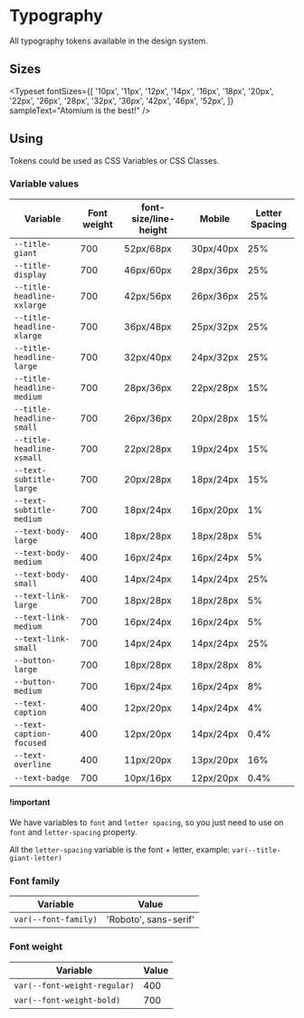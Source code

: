 
<Meta title="Tokens/Typography" />

# Typography

All typography tokens available in the design system.

## Sizes

<Typeset
  fontSizes={[
    '10px',
    '11px',
    '12px',
    '14px',
    '16px',
    '18px',
    '20px',
    '22px',
    '26px',
    '28px',
    '32px',
    '36px',
    '42px',
    '46px',
    '52px',
  ]}
  sampleText="Atomium is the best!"
/>

## Using

Tokens could be used as CSS Variables or CSS Classes.

### Variable values

| Variable                   | Font weight | font-size/line-height | Mobile    | Letter Spacing |
| -------------------------- | ----------- | --------------------- | --------- | -------------- |
| `--title-giant`            | 700         | 52px/68px             | 30px/40px | 25%            |
| `--title-display`          | 700         | 46px/60px             | 28px/36px | 25%            |
| `--title-headline-xxlarge` | 700         | 42px/56px             | 26px/36px | 25%            |
| `--title-headline-xlarge`  | 700         | 36px/48px             | 25px/32px | 25%            |
| `--title-headline-large`   | 700         | 32px/40px             | 24px/32px | 25%            |
| `--title-headline-medium`  | 700         | 28px/36px             | 22px/28px | 15%            |
| `--title-headline-small`   | 700         | 26px/36px             | 20px/28px | 15%            |
| `--title-headline-xsmall`  | 700         | 22px/28px             | 19px/24px | 15%            |
| `--text-subtitle-large`    | 700         | 20px/28px             | 18px/24px | 15%            |
| `--text-subtitle-medium`   | 700         | 18px/24px             | 16px/20px | 1%             |
| `--text-body-large`        | 400         | 18px/28px             | 18px/28px | 5%             |
| `--text-body-medium`       | 400         | 16px/24px             | 16px/24px | 5%             |
| `--text-body-small`        | 400         | 14px/24px             | 14px/24px | 25%            |
| `--text-link-large`        | 700         | 18px/28px             | 18px/28px | 5%             |
| `--text-link-medium`       | 700         | 16px/24px             | 16px/24px | 5%             |
| `--text-link-small`        | 700         | 14px/24px             | 14px/24px | 25%            |
| `--button-large`           | 700         | 18px/28px             | 18px/28px | 8%             |
| `--button-medium`          | 700         | 16px/24px             | 16px/24px | 8%             |
| `--text-caption`           | 400         | 12px/20px             | 14px/24px | 4%             |
| `--text-caption-focused`   | 400         | 12px/20px             | 14px/24px | 0.4%           |
| `--text-overline`          | 400         | 11px/20px             | 13px/20px | 16%            |
| `--text-badge`             | 700         | 10px/16px             | 12px/20px | 0.4%           |

#### !important

We have variables to `font` and `letter spacing`, so you just need to use on `font` and `letter-spacing` property.

All the `letter-spacing` variable is the font + letter, example: `var(--title-giant-letter)`

### Font family

| Variable             | Value                 |
| -------------------- | --------------------- |
| `var(--font-family)` | 'Roboto', sans-serif' |

### Font weight

| Variable                     | Value |
| ---------------------------- | ----- |
| `var(--font-weight-regular)` | 400   |
| `var(--font-weight-bold)`    | 700   |
